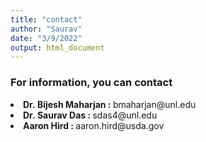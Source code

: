 ---
title: "contact"
author: "Saurav"
date: "3/9/2022"
output: html_document
---

<b><h3> For information, you can contact </h3></b>

<li><b> Dr. Bijesh Maharjan : </b> bmaharjan@unl.edu </li>
<li><b> Dr. Saurav Das : </b> sdas4@unl.edu </li>
<li><b> Aaron Hird : </b> aaron.hird@usda.gov </li>

